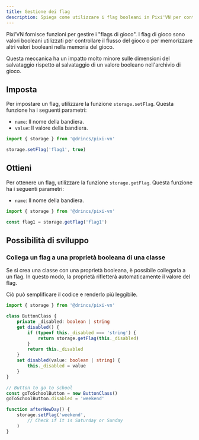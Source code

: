 ```yaml
---
title: Gestione dei flag
description: Spiega come utilizzare i flag booleani in Pixi'VN per controllare il flusso del gioco.
---
```


Pixi’VN fornisce funzioni per gestire i "flags di gioco". I flag di gioco sono valori booleani utilizzati per controllare il flusso del gioco o per memorizzare altri valori booleani nella memoria del gioco.

Questa meccanica ha un impatto molto minore sulle dimensioni del salvataggio rispetto al <DynamicLink href="/start/storage#set-a-variable-in-the-game-storage">salvataggio di un valore booleano nell'archivio di gioco</DynamicLink>.

## Imposta

Per impostare un flag, utilizzare la funzione `storage.setFlag`.
Questa funzione ha i seguenti parametri:

- `name`: Il nome della bandiera.
- `value`: Il valore della bandiera.

```typescript
import { storage } from '@drincs/pixi-vn'

storage.setFlag('flag1', true)
```

## Ottieni

Per ottenere un flag, utilizzare la funzione `storage.getFlag`.
Questa funzione ha i seguenti parametri:

- `name`: Il nome della bandiera.

```typescript
import { storage } from '@drincs/pixi-vn'

const flag1 = storage.getFlag('flag1')
```

## Possibilità di sviluppo

### Collega un flag a una proprietà booleana di una classe

Se si crea una classe con una proprietà booleana, è possibile collegarla a un flag. In questo modo, la proprietà rifletterà automaticamente il valore del flag.

Ciò può semplificare il codice e renderlo più leggibile.

```typescript
import { storage } from '@drincs/pixi-vn'

class ButtonClass {
    private _disabled: boolean | string
    get disabled() {
        if (typeof this._disabled === 'string') {
            return storage.getFlag(this._disabled)
        }
        return this._disabled
    }
    set disabled(value: boolean | string) {
        this._disabled = value
    }
}
```

```typescript
// Button to go to school
const goToSchoolButton = new ButtonClass()
goToSchoolButton.disabled = 'weekend'

function afterNewDay() {
    storage.setFlag('weekend', 
        // Check if it is Saturday or Sunday
    )
}
```
